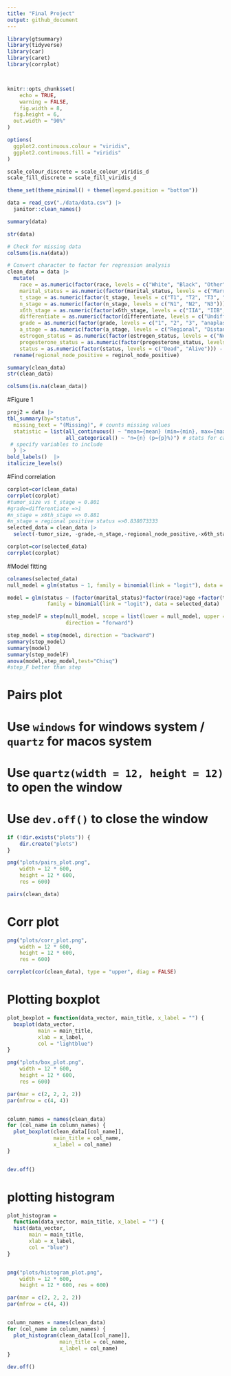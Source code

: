 ```yaml
---
title: "Final Project"
output: github_document
---
```


```r
library(gtsummary)
library(tidyverse)
library(car)
library(caret)
library(corrplot)



knitr::opts_chunk$set(
	echo = TRUE,
	warning = FALSE,
	fig.width = 8, 
  fig.height = 6,
  out.width = "90%"
)

options(
  ggplot2.continuous.colour = "viridis",
  ggplot2.continuous.fill = "viridis"
)

scale_colour_discrete = scale_colour_viridis_d
scale_fill_discrete = scale_fill_viridis_d

theme_set(theme_minimal() + theme(legend.position = "bottom"))

```

```r
data = read_csv("./data/data.csv") |>
  janitor::clean_names()

summary(data)

str(data)
```

```r
# Check for missing data
colSums(is.na(data))
```

```r
# Convert character to factor for regression analysis
clean_data = data |>
  mutate(
    race = as.numeric(factor(race, levels = c("White", "Black", "Other"))) - 1,
    marital_status = as.numeric(factor(marital_status, levels = c("Married", "Single", "Divorced", "Widowed", "Separated"))) - 1,
    t_stage = as.numeric(factor(t_stage, levels = c("T1", "T2", "T3", "T4"))) - 1,
    n_stage = as.numeric(factor(n_stage, levels = c("N1", "N2", "N3"))) - 1,
    x6th_stage = as.numeric(factor(x6th_stage, levels = c("IIA", "IIB", "IIIA", "IIIB", "IIIC"))) - 1,
    differentiate = as.numeric(factor(differentiate, levels = c("Undifferentiated", "Poorly differentiated", "Moderately differentiated", "Well differentiated"))) - 1,
    grade = as.numeric(factor(grade, levels = c("1", "2", "3", "anaplastic; Grade IV"))),
    a_stage = as.numeric(factor(a_stage, levels = c("Regional", "Distant"))) - 1,
    estrogen_status = as.numeric(factor(estrogen_status, levels = c("Negative", "Positive"))) - 1,
    progesterone_status = as.numeric(factor(progesterone_status, levels = c("Negative", "Positive"))) - 1,
    status = as.numeric(factor(status, levels = c("Dead", "Alive"))) - 1)|>
  rename(regional_node_positive = reginol_node_positive)

summary(clean_data)
str(clean_data)

colSums(is.na(clean_data))
```



#Figure 1 
```r
proj2 = data |>
tbl_summary(by="status",
  missing_text = "(Missing)", # counts missing values
  statistic = list(all_continuous() ~ "mean={mean} (min={min}, max={max}, sd={sd})",
                   all_categorical() ~ "n={n} (p={p}%)") # stats for categorical
 # specify variables to include
  ) |>
bold_labels()  |>
italicize_levels()

```

#Find correlation
```R
corplot=cor(clean_data)
corrplot(corplot)
#tumor_size vs t_stage = 0.801
#grade=differentiate =>1
#n_stage = x6th_stage => 0.881
#n_stage = regional positive status =>0.838073333
selected_data = clean_data |>
  select(-tumor_size, -grade,-n_stage,-regional_node_positive,-x6th_stage)

corplot=cor(selected_data)
corrplot(corplot)
```


#Model fitting
```R
colnames(selected_data)
null_model = glm(status ~ 1, family = binomial(link = "logit"), data = selected_data)

model = glm(status ~ (factor(marital_status)*factor(race)*age +factor(t_stage) + factor(differentiate) + factor(a_stage) + factor(estrogen_status)+factor(progesterone_status) +regional_node_examined),
             family = binomial(link = "logit"), data = selected_data)

step_modelF = step(null_model, scope = list(lower = null_model, upper = model), 
                   direction = "forward")

step_model = step(model, direction = "backward")
summary(step_model)
summary(model)
summary(step_modelF)
anova(model,step_model,test="Chisq")
#step_F better than step
```



# Pairs plot
# Use `windows` for windows system / `quartz` for macos system
# Use `quartz(width = 12, height = 12)` to open the window
# Use `dev.off()` to close the window
```r
if (!dir.exists("plots")) {
    dir.create("plots")
}

png("plots/pairs_plot.png", 
    width = 12 * 600, 
    height = 12 * 600, 
    res = 600)

pairs(clean_data)
```

# Corr plot
```r
png("plots/corr_plot.png", 
    width = 12 * 600, 
    height = 12 * 600, 
    res = 600)

corrplot(cor(clean_data), type = "upper", diag = FALSE)

```


# Plotting boxplot
```r
plot_boxplot = function(data_vector, main_title, x_label = "") {
  boxplot(data_vector, 
          main = main_title, 
          xlab = x_label, 
          col = "lightblue")
}

png("plots/box_plot.png", 
    width = 12 * 600, 
    height = 12 * 600, 
    res = 600)

par(mar = c(2, 2, 2, 2))
par(mfrow = c(4, 4))


column_names = names(clean_data)
for (col_name in column_names) {
  plot_boxplot(clean_data[[col_name]], 
               main_title = col_name, 
               x_label = col_name)
}


dev.off()
```




# plotting histogram
```r
plot_histogram = 
  function(data_vector, main_title, x_label = "") {
  hist(data_vector, 
       main = main_title, 
       xlab = x_label, 
       col = "blue")
}


png("plots/histogram_plot.png", 
    width = 12 * 600, 
    height = 12 * 600, res = 600)

par(mar = c(2, 2, 2, 2))
par(mfrow = c(4, 4))


column_names = names(clean_data)
for (col_name in column_names) {
  plot_histogram(clean_data[[col_name]], 
                 main_title = col_name, 
                 x_label = col_name)
}

dev.off()
```
